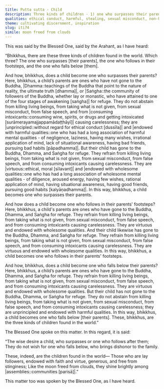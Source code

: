 ```yaml
---
title: Putta sutta - Child
description: Three kinds of children - 1) one who surpasses their parents, 2) one who follows in their footsteps, and 3) one who falls below them.
qualities: ethical conduct, harmful, stealing, sexual misconduct, non-harm, wholesome, wrong speech, vanity, negligence
theme: cultivating discernment, inspiration
slug: iti74
simile: moon freed from clouds
---
```


This was said by the Blessed One, said by the Arahant, as I have heard:

“Bhikkhus, there are these three kinds of children found in the world. Which three? The one who surpasses [their parents], the one who follows in their footsteps, and the one who falls below [them].

And how, bhikkhus, does a child become one who surpasses their parents? Here, bhikkhus, a child’s parents are ones who have not gone to the Buddha, |Dhamma::teachings of the Buddha that point to the nature of reality, the ultimate truth [dhamma]|, or |Saṅgha::the community of followers of the Buddha, whether lay or monastic, who have attained to one of the four stages of awakening [saṅgha]| for refuge. They do not abstain from killing living beings, from taking what is not given, from sexual misconduct, from false speech, and from |consuming intoxicants::consuming wine, spirits, or drugs and getting intoxicated [surāmerayamajjappamādaṭṭhāyī]| causing carelessness; they are |unprincipled::without regard for ethical conduct [dussīla]| and |endowed with harmful qualities::one who has had a long association of harmful mental qualities - of negligence, laziness, having many wishes, irrational application of mind, lack of situational awareness, having bad friends, pursuing bad habits [pāpadhamma]|. But their child has gone to the Buddha, Dhamma, and Saṅgha for refuge. They refrain from killing living beings, from taking what is not given, from sexual misconduct, from false speech, and from consuming intoxicants causing carelessness. They are |virtuous::ethical, moral [sīlavant]| and |endowed with wholesome qualities::one who has had a long association of wholesome mental qualities - of diligence, aroused energy, having few wishes, rational application of mind, having situational awareness, having good friends, pursuing good habits [kalyāṇadhamma]|. In this way, bhikkhus, a child becomes one who surpasses their parents.

And how does a child become one who follows in their parents' footsteps? Here, bhikkhus, a child's parents are ones who have gone to the Buddha, Dhamma, and Saṅgha for refuge. They refrain from killing living beings, from taking what is not given, from sexual misconduct, from false speech, and from consuming intoxicants causing carelessness. They are virtuous and endowed with wholesome qualities. And their child likewise has gone to the Buddha, Dhamma, and Saṅgha for refuge. They refrain from killing living beings, from taking what is not given, from sexual misconduct, from false speech, and from consuming intoxicants causing carelessness. They are virtuous and endowed with wholesome qualities. In this way, bhikkhus, a child becomes one who follows in their parents' footsteps.

And how, bhikkhus, does a child become one who falls below their parents? Here, bhikkhus, a child’s parents are ones who have gone to the Buddha, Dhamma, and Saṅgha for refuge. They refrain from killing living beings, from taking what is not given, from sexual misconduct, from false speech, and from consuming intoxicants causing carelessness. They are virtuous and endowed with wholesome qualities. But their child has not gone to the Buddha, Dhamma, or Saṅgha for refuge. They do not abstain from killing living beings, from taking what is not given, from sexual misconduct, from false speech, and from consuming intoxicants causing carelessness; they are unprincipled and endowed with harmful qualities. In this way, bhikkhus, a child becomes one who falls below [their parents]. These, bhikkhus, are the three kinds of children found in the world.”

The Blessed One spoke on this matter. In this regard, it is said:

“The wise desire a child,
who surpasses or one who follows after them;
They do not wish for one who falls below,
who brings dishonor to the family.

These, indeed, are the children found in the world—
Those who are lay followers,
endowed with faith and virtue,
generous, and free from stinginess;
Like the moon freed from clouds,
they shine brightly among |assemblies::communities [parisā]|.”

This matter too was spoken by the Blessed One, as I have heard.